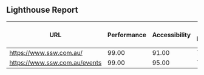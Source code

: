 ## Lighthouse Report

| URL | Performance | Accessibility | Best Practices | SEO | Total Bundle Size |
| --- | ----------- | ------------- | -------------- | --- | ---------------- |
| https://www.ssw.com.au/ | 99.00 | 91.00 | 74.00 | 100.00 |
| https://www.ssw.com.au/events | 99.00 | 95.00 | 74.00 | 100.00 |